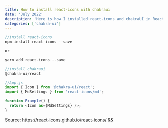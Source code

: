 ```yaml
---
title: How to install react-icons with chakraui
date: 'July 2022'
description: 'Here is how I installed react-icons and chakraUI in React.js'
categories: ['chakra-ui']
---
```


```js
//install react-icons
npm install react-icons --save

or

yarn add react-icons --save
```

```js
//install chakraui
@chakra-ui/react
```

```js
//App.js
import { Icon } from '@chakra-ui/react';
import { MdSettings } from 'react-icons/md';

function Example() {
  return <Icon as={MdSettings} />;
}
```

Source: https://react-icons.github.io/react-icons/ &&
